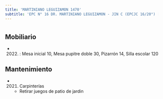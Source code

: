 ```yaml
---
title: 'MARTINIANO LEGUIZAMON 1470'
subtitle: 'EPC N° 16 DR. MARTINIANO LEGUIZAMON - JIN C (EPCJC 16/20°) [S]'
---
```


#


## Mobiliario

*  (2022) : Mesa inicial 10, Mesa pupitre doble 30, Pizarrón 14, Silla escolar 120 





## Mantenimiento

*  (2021) Carpinterías 
    + Retirar juegos de patio de jardin



